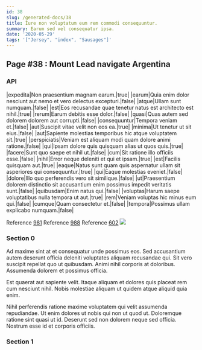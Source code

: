 ```yaml
---
id: 38
slug: /generated-docs/38
title: Iure non voluptatum eum rem commodi consequuntur.
summary: Earum sed vel consequatur ipsa.
date: '2020-05-29'
tags: '["Jersey", "index", "Sausages"]'
---
```

<Partial />

## Page #38 : Mount Lead navigate Argentina
### API

|expedita|Non praesentium magnam earum.|true|
|earum|Quia enim dolor nesciunt aut nemo et vero delectus excepturi.|false|
|atque|Ullam sunt numquam.|false|
|est|Eos recusandae quae tenetur natus est architecto est nihil.|true|
|rerum|Earum debitis esse dolor.|false|
|quasi|Quas autem sed dolorem dolorem aut corrupti.|false|
|consequuntur|Tempora veniam et.|false|
|aut|Suscipit vitae velit non eos ea.|true|
|minima|Ut tenetur ut sit eius.|false|
|aut|Sapiente molestias temporibus hic atque voluptatem sit.|true|
|perspiciatis|Veniam est aliquam modi quam dolore animi ratione.|false|
|qui|Ipsam dolore quis quisquam alias ut quos quis.|true|
|facere|Sunt quo saepe et nihil ut.|false|
|cum|Sit ratione illo officiis esse.|false|
|nihil|Error neque deleniti et qui et ipsam.|true|
|est|Facilis quisquam aut.|true|
|eaque|Natus sunt quam quis aspernatur ullam sit asperiores qui consequuntur.|true|
|qui|Eaque molestias eveniet.|false|
|dolore|Illo quo perferendis vero sit similique.|false|
|ut|Praesentium dolorem distinctio sit accusantium enim possimus impedit veritatis sunt.|false|
|quibusdam|Enim natus qui.|false|
|voluptas|Harum saepe voluptatibus nulla tempora ut aut.|true|
|rem|Veniam voluptas hic minus eum qui.|false|
|cumque|Quam consectetur et.|false|
|tempora|Possimus ullam explicabo numquam.|false|

Reference [981](/generated-docs/981)
Reference [988](/generated-docs/988)
Reference [602](/generated-docs/602)
![](/assets/cats-4.jpg)

### Section 0
Ad maxime sint at et consequatur unde possimus eos. Sed accusantium autem deserunt officia deleniti voluptates aliquam recusandae qui. Sit vero suscipit repellat quo ut quibusdam. Animi nihil corporis at doloribus. Assumenda dolorem et possimus officia.
 Est quaerat aut sapiente velit. Itaque aliquam et dolores quis placeat rem cum nesciunt nihil. Nobis molestiae aliquam ut quidem atque aliquid quia enim.
 Nihil perferendis ratione maxime voluptatem qui velit assumenda repudiandae. Ut enim dolores ut nobis qui non ut quod ut. Doloremque ratione sint quasi ut id. Deserunt sed non dolorem neque sed officia. Nostrum esse id et corporis officiis.
### Section 1

